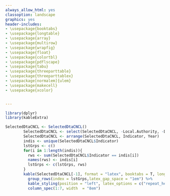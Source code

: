 ```yaml
---
always_allow_html: yes
classoption: landscape
graphics: yes
header-includes:
- \usepackage{booktabs}
- \usepackage{longtable}
- \usepackage{array}
- \usepackage{multirow}
- \usepackage{wrapfig}
- \usepackage{float}
- \usepackage{colortbl}
- \usepackage{pdflscape}
- \usepackage{tabu}
- \usepackage{threeparttable}
- \usepackage{threeparttablex}
- \usepackage[normalem]{ulem}
- \usepackage{makecell}
- \usepackage{xcolor}


---
```


```r
library(dplyr)
library(kableExtra)
```

```r
SelectedDtaCNCL <- SelectedDtaCNCL()
        SelectedDtaCNCL <- select(SelectedDtaCNCL, -Local.Authority, -Domain)
        SelectedDtaCNCL <- arrange(SelectedDtaCNCL, Indicator, Year)
        indis <- unique(SelectedDtaCNCL$Indicator)
        lstGrps <- c()
        for(i in 1:length(indis)){
          rws <- sum(SelectedDtaCNCL$Indicator == indis[i])
          names(rws) <- indis[i]
          lstGrps <- c(lstGrps, rws)
        }
        kable(SelectedDtaCNCL[-1], format = "latex", booktabs = T, longtable = T, caption = "", align = "c") %>%
          group_rows(index = lstGrps,latex_gap_space = "1em") %>%
          kable_styling(position = "left", latex_options = c("repeat_header")) %>%
          column_spec(1:7, width  = "8em")
```

